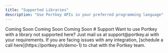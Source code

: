 ```yaml
---
title: "Supported Libraries"
description: "Use Portkey APIs in your preferred programming language"
---
```

<CardGroup cols={3}>
<Card title="Python" icon="python" href="/api-reference/inference-api/portkey-sdk-client"></Card>
<Card title="JavaScript/Node" href="/api-reference/inference-api/portkey-sdk-client" icon="js"></Card>
<Card title="C# (.NET)" icon="hashtag" href="/api-reference/inference-api/sdks/c-sharp"></Card>
<Card title="Java" icon="java" href="/api-reference/inference-api/chat"></Card>
<Card title="php" icon="php" href="/api-reference/inference-api/chat"></Card>
<Card title="Go" icon="golang" href="/api-reference/inference-api/chat"></Card>
<Card title="Rust" icon="rust">Coming Soon</Card>
<Card title="C++" icon="c">Coming Soon</Card>
<Card title="Ruby" icon="gem">Coming Soon</Card>
</CardGroup>
# Support
Want to use Portkey with a library not supported here? Just mail us at support@portkey.ai with your requirements. If you are facing issues with any integration, [schedule a call here](https://portkey.sh/demo-1) to chat with the Portkey team.

